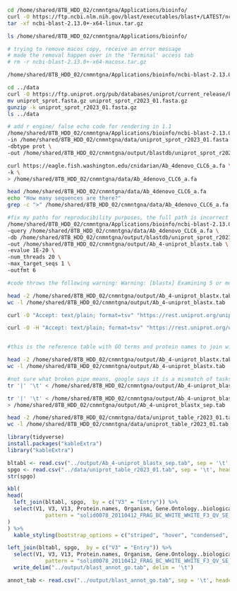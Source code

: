 ```bash
cd /home/shared/8TB_HDD_02/cnmntgna/Applications/bioinfo/
curl -O https://ftp.ncbi.nlm.nih.gov/blast/executables/blast+/LATEST/ncbi-blast-2.13.0+-x64-linux.tar.gz
tar -xf ncbi-blast-2.13.0+-x64-linux.tar.gz
```

```bash
ls /home/shared/8TB_HDD_02/cnmntgna/Applications/bioinfo/

# trying to remove macos copy, receive an error message
# made the removal happen over in the 'Terminal' access tab
# rm -r ncbi-blast-2.13.0+-x64-macosx.tar.gz
```

```bash
/home/shared/8TB_HDD_02/cnmntgna/Applications/bioinfo/ncbi-blast-2.13.0+/bin/blastx -h
```

```bash
cd ../data
curl -O https://ftp.uniprot.org/pub/databases/uniprot/current_release/knowledgebase/complete/uniprot_sprot.fasta.gz
mv uniprot_sprot.fasta.gz uniprot_sprot_r2023_01.fasta.gz
gunzip -k uniprot_sprot_r2023_01.fasta.gz
ls ../data
```

```bash
# add r engine/ false echo code for rendering in 1.1
/home/shared/8TB_HDD_02/cnmntgna/Applications/bioinfo/ncbi-blast-2.13.0+/bin/makeblastdb \
-in /home/shared/8TB_HDD_02/cnmntgna/data/uniprot_sprot_r2023_01.fasta \
-dbtype prot \
-out /home/shared/8TB_HDD_02/cnmntgna/output/blastdb/uniprot_sprot_r2023_01
```

```bash
curl https://eagle.fish.washington.edu/cnidarian/Ab_4denovo_CLC6_a.fa \
-k \
> /home/shared/8TB_HDD_02/cnmntgna/data/Ab_4denovo_CLC6_a.fa
```

```bash
head /home/shared/8TB_HDD_02/cnmntgna/data/Ab_4denovo_CLC6_a.fa
echo "How many sequences are there?"
grep -c ">" /home/shared/8TB_HDD_02/cnmntgna/data/Ab_4denovo_CLC6_a.fa
```

```bash
#fix my paths for reproducibility purposes, the full path is incorrect for that purpose
/home/shared/8TB_HDD_02/cnmntgna/Applications/bioinfo/ncbi-blast-2.13.0+/bin/blastx \
-query /home/shared/8TB_HDD_02/cnmntgna/data/Ab_4denovo_CLC6_a.fa \
-db /home/shared/8TB_HDD_02/cnmntgna/output/blastdb/uniprot_sprot_r2023_01 \
-out /home/shared/8TB_HDD_02/cnmntgna/output/Ab_4-uniprot_blastx.tab \
-evalue 1E-20 \
-num_threads 20 \
-max_target_seqs 1 \
-outfmt 6

#code throws the following warning: Warning: [blastx] Examining 5 or more matches is recommended
```

```bash
head -2 /home/shared/8TB_HDD_02/cnmntgna/output/Ab_4-uniprot_blastx.tab
wc -l /home/shared/8TB_HDD_02/cnmntgna/output/Ab_4-uniprot_blastx.tab
```

```bash
curl -O "Accept: text/plain; format=tsv" "https://rest.uniprot.org/uniprotkb/search?query=reviewed:true+AND+organism_id:9606"

```

```bash
curl -O -H "Accept: text/plain; format=tsv" "https://rest.uniprot.org/uniprotkb/stream?compressed=true&fields=accession%2Creviewed%2Cid%2Cprotein_name%2Cgene_names%2Corganism_name%2Clength%2Cgo_f%2Cgo%2Cgo_p%2Cgo_c%2Cgo_id%2Ccc_interaction%2Cec%2Cxref_reactome%2Cxref_unipathway%2Cxref_interpro&format=tsv&query=%28%2A%29%20AND%20%28reviewed%3Atrue%29"


#this is the reference table with GO terms and protein names to join with my blast output terms. I can use the second gannet url to bypass. This is an easy confuse becasue my first DB is named the same but is just so I can reference. Note I am aligning, not comparing the sequences.
```

```bash
head -2 /home/shared/8TB_HDD_02/cnmntgna/output/Ab_4-uniprot_blastx.tab
wc -l /home/shared/8TB_HDD_02/cnmntgna/output/Ab_4-uniprot_blastx.tab
```

```bash

#not sure what broken pipe means, google says it is a mismatch of tasks, but i need to look further to understand what that means.
tr '|' '\t' < /home/shared/8TB_HDD_02/cnmntgna/output/Ab_4-uniprot_blastx.tab | head -2
```

```bash
tr '|' '\t' < /home/shared/8TB_HDD_02/cnmntgna/output/Ab_4-uniprot_blastx.tab \
> /home/shared/8TB_HDD_02/cnmntgna/output/Ab_4-uniprot_blastx_sep.tab
```

```bash
head -2 /home/shared/8TB_HDD_02/cnmntgna/data/uniprot_table_r2023_01.tab
wc -l /home/shared/8TB_HDD_02/cnmntgna/data/uniprot_table_r2023_01.tab
```

```r
library(tidyverse)
install.packages("kableExtra")
library("kableExtra")
```

```r
bltabl <- read.csv("../output/Ab_4-uniprot_blastx_sep.tab", sep = '\t', header = FALSE)
spgo <- read.csv("../data/uniprot_table_r2023_01.tab", sep = '\t', header = TRUE)
str(spgo)
```

```r
kbl(
head(
  left_join(bltabl, spgo,  by = c("V3" = "Entry")) %>%
  select(V1, V3, V13, Protein.names, Organism, Gene.Ontology..biological.process., Gene.Ontology.IDs) %>% mutate(V1 = str_replace_all(V1, 
            pattern = "solid0078_20110412_FRAG_BC_WHITE_WHITE_F3_QV_SE_trimmed", replacement = "Ab"))
)
) %>%
  kable_styling(bootstrap_options = c("striped", "hover", "condensed", "responsive"))
```

```r
left_join(bltabl, spgo,  by = c("V3" = "Entry")) %>%
  select(V1, V3, V13, Protein.names, Organism, Gene.Ontology..biological.process., Gene.Ontology.IDs) %>% mutate(V1 = str_replace_all(V1, 
            pattern = "solid0078_20110412_FRAG_BC_WHITE_WHITE_F3_QV_SE_trimmed", replacement = "Ab")) %>%
  write_delim("../output/blast_annot_go.tab", delim = '\t')
```

```r
annot_tab <- read.csv("../output/blast_annot_go.tab", sep = '\t', header = TRUE)
```


